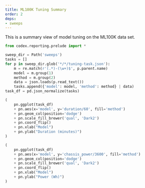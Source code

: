 ```yaml
---
title: ML100K Tuning Summary
order: 2
deps:
- sweeps
---
```



This is a summary view of model tuning on the ML100K data set.

```python
from codex.reporting.prelude import *
```

```python
sweep_dir = Path('sweeps')
tasks = []
for p in sweep_dir.glob('*/*/tuning-task.json'):
    m = re.match(r'(.*)-(\w+)$', p.parent.name)
    model = m.group(1)
    method = m.group(2)
    data = json.loads(p.read_text())
    tasks.append({'model': model, 'method': method} | data)
task_df = pd.json_normalize(tasks)
```


```python
(
    pn.ggplot(task_df)
    + pn.aes(x='model', y='duration/60', fill='method')
    + pn.geom_col(position='dodge')
    + pn.scale_fill_brewer('qual', 'Dark2')
    + pn.coord_flip()
    + pn.xlab("Model")
    + pn.ylab("Duration (minutes)")
)
```

```python
(
    pn.ggplot(task_df)
    + pn.aes(x='model', y='chassis_power/3600', fill='method')
    + pn.geom_col(position='dodge')
    + pn.scale_fill_brewer('qual', 'Dark2')
    + pn.coord_flip()
    + pn.xlab("Model")
    + pn.ylab("Power (Wh)")
)
```
